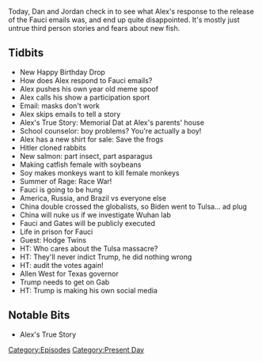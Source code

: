{{DEFAULTSORT:
    #_EPISODE_0563:June 2, 2021
}}{{Episode
    | title           = June 2, 2021
    | caption         = [https://knowledgefight.libsyn.com/563-june-2-2021 Listen to this episode on Libsyn]
    | episodeNumber   = 563
    | length          = 01:14:28
    | airDate         = June 7, 2021
    | coverageDate    = June 2, 2021
    | episodeType     = [[:Category:Present Day|Present Day]]
    | appearance      = [[Anthony Fauci]], [[Bill Gates]], [[Hodge Twins]], [[Allen West]]
    | previousEpisode = [[562: May 27, 2021]]
    | nextEpisode     = [[564: May 15-20, 2003]]
}}

{{Stub}}

Today, Dan and Jordan check in to see what Alex's response to the release of the Fauci emails was, and end up quite disappointed. It's mostly just untrue third person stories and fears about new fish.

==Tidbits==

*New Happy Birthday Drop
*How does Alex respond to Fauci emails?
*Alex pushes his own year old meme spoof
*Alex calls his show a participation sport
*Email: masks don't work
*Alex skips emails to tell a story
*Alex's True Story: Memorial Dat at Alex's parents' house
*School counselor: boy problems? You're actually a boy!
*Alex has a new shirt for sale: Save the frogs
*Hitler cloned rabbits
*New salmon: part insect, part asparagus
*Making catfish female with soybeans
*Soy makes monkeys want to kill female monkeys
*Summer of Rage: Race War!
*Fauci is going to be hung
*America, Russia, and Brazil vs everyone else
*China double crossed the globalists, so Biden went to Tulsa... ad plug
*China will nuke us if we investigate Wuhan lab
*Fauci and Gates will be publicly executed
*Life in prison for Fauci
*Guest: Hodge Twins
*HT: Who cares about the Tulsa massacre?
*HT: They'll never indict Trump, he did nothing wrong
*HT: audit the votes again!
*Allen West for Texas governor
*Trump needs to get on Gab
*HT: Trump is making his own social media

==Notable Bits==

*Alex's True Story

[[Category:Episodes]]
[[Category:Present Day]]
